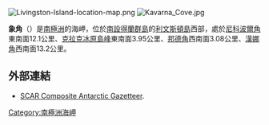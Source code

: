 [[Image:Livingston-Island-location-map.png|thumb]]
[[Image:Kavarna_Cove.jpg|thumb]]

'''象角'''（{{lang-en|Elephant Point}}）是[[南極洲|南極洲]]的海岬，位於[[南設得蘭群島|南設得蘭群島]]的[[利文斯頓島|利文斯頓島]]西部，處於[[尼科波爾角|尼科波爾角]]東南面12.1公里、[[克拉克冰原島峰|克拉克冰原島峰]]東南面3.95公里、[[邦德角|邦德角]]西南面3.08公里、[[漢娜角|漢娜角]]西南面13.2公里。

==外部連結==
* [http://data.aad.gov.au/aadc/gaz/scar/ SCAR Composite Antarctic Gazetteer]{{WebCite|url=https://www.webcitation.org/5ug2CfC7m?url=http://data.aad.gov.au/aadc/gaz/scar/ |date=20101202140255 |dateformat=iso }}.

{{Antarctica-geo-stub}}
[[Category:南極洲海岬|Category:南極洲海岬]]